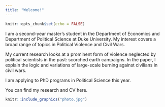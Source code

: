 ```yaml
---
title: "Welcome!"
---
```


```r
knitr::opts_chunk$set(echo = FALSE)
```
 
I am a second-year master's student in the Department of Economics and Department of Political Science at Duke University. My interest covers a broad range of topics in Political Violence and Civil Wars.

My current research looks at a prominent form of violence neglected by political scientists in the past: scorched earth campaigns. In the paper, I explain the logic and variations of large-scale burning against civilians in civil wars.

I am applying to PhD programs in Political Science this year. 
 
You can find my research and CV here. 
 
 
```r
knitr::include_graphics("photo.jpg")
```
 

